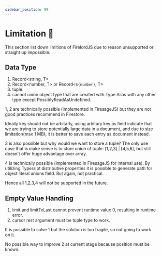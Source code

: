 ```yaml
---
sidebar_position: 99
---
```


# Limitation 🐧

This section list down limitions of FirelordJS due to reason unsupported or straight up impossible.

## Data Type

1. Record<string, T>
2. Record<number, T> or Record<`${number}`, T>
3. tuple.
4. cannot union object type that are created with Type Alias with any other type except PossiblyReadAsUndefined.

1, 2 are technically possible (implemented in FiresageJS) but they are not good practices recommend in Firestore.

Ideally key should not be arbitarly, using arbitary key as field indicate that we are trying to store potentially large data in a document, and due to size limitation(max 1 MB), it is better to save each entry as document instead.

3 is also possible but why would we want to store a tuple? The only use case that is make sense is to store union of tuple: [1,2,3] | [4,5,6], but still doesn't offer huge advantage over array.

4 is technically possible (implemented in FiresageJS for internal use). By utilizing Typesript distributive properties it is possible to generate path for object literal unions field. But again, not practical.

Hence all 1,2,3,4 will not be supported in the future.

## Empty Value Handling

1. limit and limitToLast cannot prevent runtime value 0, resulting in runtime error.
2. cursor rest argument must be tuple type to work.

It is possible to solve 1 but the solution is too fragile, so not going to work on it.

No possible way to improve 2 at current stage because position must be known.
